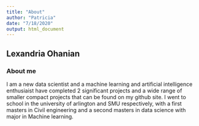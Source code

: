 ```yaml
---
title: "About"
author: "Patricia"
date: "7/18/2020"
output: html_document
---
```


## Lexandria Ohanian
### About me
I am a new data scientist and a machine learning and artificial intelligence enthusiaist
have completed 2 significant projects and a wide range of smaller compact projects that can be found 
on my github site. I went to school in the university of arlington and SMU respectively, with a first
masters in Civil engineering and a second masters in data science with major in Machine learning.